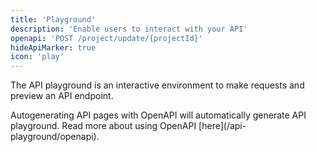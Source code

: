 ```yaml
---
title: 'Playground'
description: 'Enable users to interact with your API'
openapi: 'POST /project/update/{projectId}'
hideApiMarker: true
icon: 'play'
---
```


The API playground is an interactive environment to make requests and preview an API endpoint.

<Info>
  Autogenerating API pages with OpenAPI will automatically generate API
  playground. Read more about using OpenAPI [here](/api-playground/openapi).
</Info>
